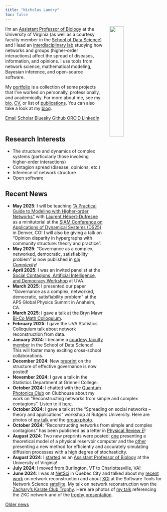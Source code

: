 ```yaml
---
title: "Nicholas Landry"
toc: false
---
```


<img src="/assets/images/headshot.jpg" width="30%" hspace="20" align="right">
I’m an [Assistant Professor of Biology](https://bio.as.virginia.edu/people/nicholas-landry) at the University of Virginia (as well as a courtesy faculty member in the [School of Data Science](https://datascience.virginia.edu/people/nicholas-landry)) and I lead an [interdisciplinary lab](https://landry-lab.github.io/) studying how networks and groups (higher-order interactions) affect the spread of diseases, information, and opinions. I use tools from network science, mathematical modeling, Bayesian inference, and open-source software.

My [portfolio](/portfolio/) is a collection of some projects that I’ve worked on personally, professionally, and academically. For more about me, see my [bio](/pages/about.qmd), [CV](/assets/docs/CV.pdf), or list of [publications](/pages/publications.qmd). You can also take a look at my [blog](/blog/).

::: {.column-page-inset .text-center}
```{=html}
<a class="btn btn-outline-dark", href="mailto:nicholas.landry@virginia.edu" target="_blank" rel="noopener noreferrer">
    <i class="ai bi-envelope" role='img' aria-label='Email'></i> Email
</a>
<a class="btn btn-outline-dark", href="https://scholar.google.com/citations?user=7xLeZqMAAAAJ" target="_blank" rel="noopener noreferrer">
    <i class="ai ai-google-scholar" role='img' aria-label='Google Scholar'></i> Scholar
</a>
<a class="btn btn-outline-dark", href="https://bsky.app/profile/nwlandry.bsky.social" target="_blank" rel="noopener noreferrer">
    <i class="fa-brands fa-bluesky" role='img' aria-label='Bluesky'></i> Bluesky
</a>
<a class="btn btn-outline-dark", href="https://github.com/nwlandry" target="_blank" rel="noopener noreferrer">
    <i class="bi bi-github" role='img' aria-label='Github'></i> Github
</a>
<a class="btn btn-outline-dark", href="https://orcid.org/0000-0003-1270-4980" target="_blank" rel="noopener noreferrer">
    <i class="ai ai-orcid" role='img' aria-label='ORCID'></i> ORCID
</a>
<a class="btn btn-outline-dark", href="https://www.linkedin.com/in/landrynicholas/" target="_blank" rel="noopener noreferrer">
    <i class="bi bi-linkedin" role='img' aria-label='LinkedIn'></i> LinkedIn
</a>
<br>
<br>
```
:::

## Research Interests
* The structure and dynamics of complex systems (particularly those involving higher-order interactions)
* Contagion spread (disease, opinions, etc.)
* Inference of network structure
* Open software

## Recent News

* **May 2025**: I will be teaching ["A Practical Guide to Modeling with Higher-order Networks"](https://www.siam.org/conferences-events/siam-conferences/ds25/program/minitutorials/) with [Laurent Hébert-Dufresne](https://laurenthebertdufresne.github.io/) as a minitutorial at the [SIAM Conference on Applications of Dynamical Systems (DS25)](https://www.siam.org/conferences-events/siam-conferences/ds25/) in Denver, CO! I will also be giving a talk on "Opinion disparity in hypergraphs with community structure: theory and practice".
* **May 2025**: "Governance as a complex, networked, democratic, satisfiability problem" is now published in [*npj Complexity*](https://doi.org/10.1038/s44260-025-00041-3)!
* **April 2025**: I was an invited panelist at the [Social Contagions, Artificial Intelligence, and Democracy Workshop](https://contagion-science.virginia.edu/social-contagions-artificial-intelligence-and-democracy-workshop) at UVA.
* **March 2025**: I presented our paper "Governance as a complex, networked, democratic, satisfiability problem" at the APS Global Physics Summit in Anaheim, CA.
* **March 2025**: I gave a talk at the Bryn Mawr [Bi-Co Math Colloquium](https://www.brynmawr.edu/inside/academic-information/departments-programs/mathematics/seminars-colloquia-conferences/bi-co-math-colloquium).
* **February 2025**: I gave the UVA Statistics Colloquium talk about network reconstruction from data.
* **January 2024**: I became a [courtesy faculty member](https://datascience.virginia.edu/people/nicholas-landry) in the School of Data Science! This will foster many exciting cross-school collaborations.
* **December 2024**: New [preprint](https://arxiv.org/abs/2412.03421) on the structure of effective governance is now posted!
* **November 2024**: I gave a talk in the Statistics Department at Grinnell College.
* **October 2024**: I chatted with the [Quantum Photonics Club](https://www.facebook.com/qpclub1) on Clubhouse about my work on "Reconstructing networks from simple and complex contagions". Listen to it [here](https://www.youtube.com/watch?v=2NLksRqe2Kw).
* **October 2024**: I gave a talk at the "Spreading on social networks – theory and applications" workshop at Rutgers University. Here are photos of [my talk](assets/images/dimacs_talk.jpeg) and the [group photo](assets/images/dimacs_group_photo.jpeg).
* **October 2024**: "Reconstructing networks from simple and complex contagions" has been published as a letter in [Physical Review E](https://doi.org/10.1103/PhysRevE.110.L042301)!
* **August 2024**: Two new preprints were posted: [one](http://arxiv.org/abs/2408.09223) presenting a theoretical model of a physical reservoir computer and the [other](http://arxiv.org/abs/2408.07755) presenting a new method for efficiently and accurately simulating diffusion processes with a high degree of stochasticity.
* **August 2024**: I [started](https://as.virginia.edu/new-faculty-2024) as an [Assistant Professor of Biology](https://bio.as.virginia.edu/people/nicholas-landry) at the University of Virginia!
* **July 2024**: I moved from Burlington, VT to Charlottesville, VA!
* **June 2024**: I was at [NetSci](https://netsci2024.com) in Quebec City and talked about my [recent work](https://arxiv.org/abs/2405.00129) on network reconstruction and about [XGI](https://xgi.readthedocs.io) at the Software Tools for Network Science [satellite](https://netsci.nascol.net/). My talk on network reconstruction won the [Zachary's Karate Club Trophy](https://networkkarate.tumblr.com/). Here are photos of [my talk](assets/images/zkc_presentation.jpeg) referencing the ZKC network and of the [trophy presentation](assets/images/zkc_award.jpg).

[Older news](news.qmd)